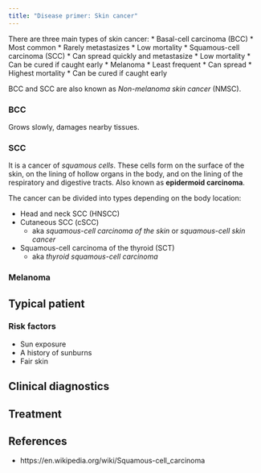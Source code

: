 ```yaml
---
title: "Disease primer: Skin cancer"
---
```


There are three main types of skin cancer:
* Basal-cell carcinoma (BCC)
  * Most common
  * Rarely metastasizes
  * Low mortality
* Squamous-cell carcinoma (SCC)
  * Can spread quickly and metastasize
  * Low mortality
  * Can be cured if caught early
* Melanoma
  * Least frequent
  * Can spread
  * Highest mortality
  * Can be cured if caught early

BCC and SCC are also known as *Non-melanoma skin cancer* (NMSC).

### BCC

Grows slowly, damages nearby tissues.

### SCC

It is a cancer of *squamous cells*.
These cells form on the surface of the skin, on the lining of hollow organs in the body, and on the lining of the respiratory and digestive tracts.
Also known as **epidermoid carcinoma**.

The cancer can be divided into types depending on the body location:

* Head and neck SCC (HNSCC)
* Cutaneous SCC (cSCC)
  * aka *squamous-cell carcinoma of the skin* or *squamous-cell skin cancer*
* Squamous-cell carcinoma of the thyroid (SCT)
  * aka *thyroid squamous-cell carcinoma*

### Melanoma

## Typical patient

### Risk factors

* Sun exposure
* A history of sunburns
* Fair skin

## Clinical diagnostics

## Treatment

## References

* https://en.wikipedia.org/wiki/Squamous-cell_carcinoma
